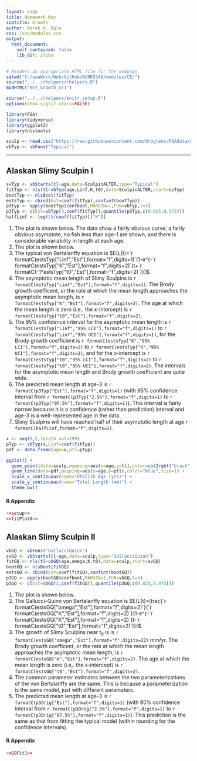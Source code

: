 ```yaml
---
layout: page
title: Homework Key
subtitle: Growth
author: Derek H. Ogle
css: /css/modules.css
output:
  html_document:
    self_contained: false
    lib_dir: zlibs
---
```


```r
# Renders an appropriate HTML file for the webpage
setwd("C:/aaaWork/Web/GitHub/NCNRS349/modules/CE/")
source("../../rhelpers/rhelpers.R")
modHTML("KEY_Growth_CE1")
```

```r
source("../../rhelpers/knitr_setup.R")
options(show.signif.stars=FALSE)
```
```r
library(FSA)
library(tidyverse)
library(ggplot2)
library(nlstools)

sculp <- read.csv("https://raw.githubusercontent.com/droglenc/FSAdata/master/data-raw/SculpinALTER.csv")
vbTyp <- vbFuns("Typical")
```

----

## Alaskan Slimy Sculpin I

```r
svTyp <- vbStarts(tl~age,data=SculpinALTER,type="Typical")
fitTyp <- nls(tl~vbTyp(age,Linf,K,t0),data=SculpinALTER,start=svTyp)
bootTyp <- nlsBoot(fitTyp)
estsTyp <- cbind(Est=coef(fitTyp),confint(bootTyp))
p3Typ <- apply(bootTyp$coefboot,MARGIN=1,FUN=vbTyp,t=3)
p3Typ <- c(Est=vbTyp(3,coef(fitTyp)),quantile(p3Typ,c(0.025,0.975)))
halfLinf <- log(2)/coef(fitTyp)[["K"]]
```

1. The plot is shown below. The data show a fairly obvious curve, a fairly obvious asymptote, no fish less than age-1 are shown, and there is considerable variability in length at each age.
1. The plot is shown below.
1. The typical von Bertalanffy equation is $E(L|t)=`r formatC(estsTyp["Linf","Est"],format="f",digits=1)`(1-e^{-`r formatC(estsTyp["K","Est"],format="f",digits=2)`(t+`r formatC(-1*estsTyp["t0","Est"],format="f",digits=2)`)})$.
1. The asymptotic mean length of Slimy Sculpins is `r formatC(estsTyp["Linf","Est"],format="f",digits=1)`. The Brody growth coefficent, or the rate at which the mean length approaches the asymptotic mean length, is `r formatC(estsTyp["K","Est"],format="f",digits=2)`. The age at which the mean length is zero (i.e,. the x-intercept) is `r formatC(estsTyp["t0","Est"],format="f",digits=2)`.
1. The 95% confidence interval for the asymptotic mean length is `r formatC(estsTyp["Linf","95% LCI"],format="f",digits=1)` to `r formatC(estsTyp["Linf","95% UCI"],format="f",digits=1)`, for the Brody growth coefficient is `r formatC(estsTyp["K","95% LCI"],format="f",digits=2)` to `r formatC(estsTyp["K","95% UCI"],format="f",digits=2)`, and for the x-intercept is `r formatC(estsTyp["t0","95% LCI"],format="f",digits=2)` to `r formatC(estsTyp["t0","95% UCI"],format="f",digits=2)`. The intervals for the asymptotic mean length and Brody growth coefficient are quite wide.
1. The predicted mean length at age-3 is `r formatC(p3Typ["Est"],format="f",digits=1)` (with 95% confidence interval from `r formatC(p3Typ["2.5%"],format="f",digits=1)` to `r formatC(p3Typ["97.5%"],format="f",digits=1)`). This interval is fairly narrow because it is a confidence (rather than prediction) interval and age-3 is a well-represented age in the data.
1. Slimy Sculpins will have reached half of their asymptotic length at age `r formatC(halfLinf,format="f",digits=2)`.

```r
x <- seq(0,5,length.out=199)
pTyp <- vbTyp(x,Linf=coef(fitTyp))
pdf <- data.frame(age=x,ptl=pTyp)

ggplot() +
  geom_point(data=sculp,mapping=aes(x=age,y=tl),color=col2rgbt("black",1/3)) +
  geom_line(data=pdf,mapping=aes(x=age,y=ptl),color="blue",size=1) +
  scale_x_continuous(name="Otolith Age (yrs)") +
  scale_y_continuous(name="Total Length (mm)") +
  theme_bw()
```


#### R Appendix
```r
<<setup>>
<<fitPlotA>>
```

## Alaskan Slimy Sculpin II

```r
vbGQ <- vbFuns("GallucciQuinn")
svGQ <- vbStarts(tl~age,data=sculp,type="GallucciQuinn")
fitGQ <- nls(tl~vbGQ(age,omega,K,t0),data=sculp,start=svGQ)
bootGQ <- nlsBoot(fitGQ)
estsGQ <- cbind(Est=coef(fitGQ),confint(bootGQ))
p3GQ <- apply(bootGQ$coefboot,MARGIN=1,FUN=vbGQ,t=3)
p3GQ <- c(Est=vbGQ(3,coef(fitGQ)),quantile(p3GQ,c(0.025,0.975)))
```

1. The plot is shown below.
1. The Gallucci-Quinn von Bertalanffy equation is $E(L|t)=\frac{`r formatC(estsGQ["omega","Est"],format="f",digits=2)`}{`r formatC(estsGQ["K","Est"],format="f",digits=2)`}(1-e^{-`r formatC(estsGQ["K","Est"],format="f",digits=2)`(t-`r formatC(estsGQ["t0","Est"],format="f",digits=2)`)})$.
1. The growth of Slimy Sculpins near t~0~ is is `r formatC(estsGQ["omega","Est"],format="f",digits=22)` mm/yr. The Brody growth coefficent, or the rate at which the mean length approaches the asymptotic mean length, is `r formatC(estsGQ["K","Est"],format="f",digits=2)`. The age at which the mean length is zero (i.e,. the x-intercept) is `r formatC(estsGQ["t0","Est"],format="f",digits=2)`.
1. The common parameter estimates between the two parameterizations of the von Bertalanffy are the same. This is because a parameterization is the same model, just with different parameters.
1. The predicted mean length at age-3 is `r formatC(p3Orig["Est"],format="f",digits=1)` (with 95% confidence interval from `r formatC(p3Orig["2.5%"],format="f",digits=1)` to `r formatC(p3Orig["97.5%"],format="f",digits=1)`). This prediction is the same as that from fitting the typical model (within rounding for the confidence intervals).

#### R Appendix
```r
<<GQFit1>>
```
